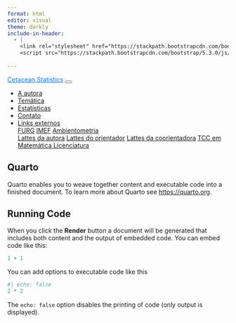 ```yaml
---
format: html
editor: visual
theme: darkly
include-in-header:
  - |
    <link rel="stylesheet" href="https://stackpath.bootstrapcdn.com/bootstrap/5.3.0/css/bootstrap.min.css">
    <script src="https://stackpath.bootstrapcdn.com/bootstrap/5.3.0/js/bootstrap.bundle.min.js"></script>
 
---
```



<nav class="navbar navbar-expand-lg bg-dark" data-bs-theme="dark">
  <div class="container-fluid">
  <a class="navbar-brand" href="index.html"style="color: #007bff;">Cetacean Statistics</a>
  <button class="navbar-toggler" type="button" data-bs-toggle="collapse" data-bs-target="#navbarColor02" aria-controls="navbarColor02" aria-expanded="false" aria-label="Toggle navigation">
  <span class="navbar-toggler-icon"></span>
  </button>
  <div class="collapse navbar-collapse" id="navbarColor02">
  <ul class="navbar-nav me-auto">
  <li class="nav-item">
  <a class="nav-link" href="página1.html">A autora</a>
  </li>
  <li class="nav-item">
  <a class="nav-link" href="pagina2.html">Temática</a>
  </li>
  <li class="nav-item">
  <a class="nav-link" href="pagina3.html">Estatísticas</a>
  </li>
  <li class="nav-item">
  <a class="nav-link" href="pagina4.html">Contato</a>
  </li>
  <li class="nav-item dropdown">
  <a class="nav-link dropdown-toggle" data-bs-toggle="dropdown" href="#" role="button" aria-haspopup="true" aria-expanded="false">Links externos</a>
  <div class="dropdown-menu">
  <a class="dropdown-item" href="https://www.furg.br/">FURG</a>
  <a class="dropdown-item" href="https://imef.furg.br/">IMEF</a>
  <a class="dropdown-item" href="https://ppgambientometria.furg.br/">Ambientometria</a>
  <div class="dropdown-divider"></div>
  <a class="dropdown-item" href="https://buscatextual.cnpq.br/buscatextual/visualizacv.do?id=K9298190J9&tokenCaptchar=03AFcWeA4FbtBh1AioVQcelJBGw-9ivtgM7kqPrpgB-GPsitVW-4wCaknPQSSalZtPlRBnKboVOjz8CwCNDEVKPJBZPFCqMffk56ix_JaaLRslA2CC6ixTI_YCsoNQ-0O8eWFU7bcQzHzjZs73WxDZynhBi-PMWdvj5NKG_MXMe-_dZZbUONk4N3pysb0mNL0vAok16ybiI1y17F-8Vn5MSHtSNI1tfbYeKiJU_hZnjgLFmQikGYNzXP9cJVgRHrBNmd17X87j9ZFsjgyvlVzC__WDw1SWlw5HFt2sNiZ-7Ob95y5XGQUsMQdtwrL0LNEyziP2Od4No8rXiMiVv9ZrvhWlyxGcS7jpfDNWjjdtDFn1LZwuUjPKGhw3wVDXP_Y_tlg_S-hCLaMyHc_Yas65fBOiz54xpWbNjz02Bmevdb2dJQ88DiBo_t5cASXSIaf0-Ob3vwW-9ygbcCvFZ_oErhMQFnxHzrNCTXlL61CGvDhMlMQj0caxQlPBQvpZN2OFi7td7oQ0bBajtCKE6mZqN1qb6Bn4w7I87uzvtkyx7G6orp6SXsq9t4VvkEnXj-ou5nYtiwQDd92ask1pgZxeWNMjCDaDz35SipH61gk9QMmDrGjQYwkCUxZP7cnQX1wQZDvfQKclMJJlW-gZc95enSlY_RpGKa5hStcHuQNpBMlCYvIDfVVKAPF32nkWehgnlz6ozaj0j7KusSm2KMAG03jRU9Sn1k_zMzKGA9RdEAxPljyWqGBeNATW1p6UOSGYViv1lAlpR66yyJAUJORbRsAjKRTiiKSxeXwCNJXZYMs-iAl3P3xm-i_8LHMYUBrm0rdQE0Psl2Fa15QBasZ39dpBAm1wXBdmNA">Lattes da autora</a>
   <a class="dropdown-item" href="https://buscatextual.cnpq.br/buscatextual/visualizacv.do?id=K4707316U5&tokenCaptchar=03AFcWeA6mF0O6qa5D4xaNxOMFWGXelgSbfZP2sQIdzqC4mslRODYWD-QC5r747PWyjeMp5Q3J6e9TpMvinWUPiXODz9u-R5YyFqT_iKVhm5ufSSLA5Q243mGmysk9SxiK3S2Roj5S98LOkIkCKttfgKAsbPOk27S16rCDuVhajHr-Z-r1YocTKelHBrPNMTNfjwC6CTiFbMRs--lWveiZOXwHstd3jDM4m5z5ozHgf2BdWuUqng91FulwEO04Dz6J1d3FtDQ8CYzuU364YxB5szqPAlEx1rm1ZLTnJruFrEx1zH6cZmr-eyud2vCkUbCCYJaKB7tFUgq1PFFdyPfP3tYLkoQirXBeCkSVJI4WaWN2BWi6Q7P9W5TP8S9Hq67TVtJlNt0WKUjLNXSR05MfqXJM7k8ybSBU0_FhoDdI9pzhTDbOeCi_AzyQu8jVZYHyoxICMc3mgXEKqSE-ASJ_1y1XnbdMMSqCbf25Nh_gMN0BUUCQDvsh-5tTFx1GPnFaIzOJD3MNV3mvk58_bL9Re8eqiiz31Lqhn5Fs1YC1wJrdCSda2woFYqLVBJ9Fq5iOejAvGhjNT9gZxwGkVtwjqaQHsmzoF8Sm1qvJYJnkfE_XGsUxj8ONpo7STz8SoKvGyUt60gvqYAMOc8cgnJoLPmw_IU_9m_oEwV67012wPOKr6arABTG6snMd1zMDBVQ_zWoCnM_sHDkKKaMD1Kcvr07DrtY-aovdREU9ni7uwjnKPOI5CnAdh7OYBXa2-juBX3SrdrIVVrq9dGzfdh4591TWeMvuBdkmWwiY-ozglXBqyuhh-ns5z8K1i8U7PP6JycWkrVZpsZA4NJ5YzpPofiFAXVofycj0AA">Lattes do orientador</a>
    <a class="dropdown-item" href="https://buscatextual.cnpq.br/buscatextual/visualizacv.do?id=K4443714P6&tokenCaptchar=03AFcWeA6Mv_dQUTxMzOtV6gQ9-9xSP13edBNedRe1jiY4nJOHQ-EV9fBJqVporhCRw4t3PEHGdonL1RffjFuMKj8rYKUthN4nhpwT2bBGfjQTHHUMO4OxfAYe36NDRKdbWMbvyUESS-3a0i3Tz4JJttGGcHPlncC3SdIaQkKdfjACHDYC48gP_NHLOgiiSywIaUq7k0IC-IjniNJK2697_pt2PavODAOoio-f9HzRHEOPDeCzUUX_qmaWnG3lquAv9Jvf5E-QnBEiHpUdiEIEmJHfXeUDVAuXWAmkB0KdZEgDp0e6y8bRlc-awDPnkc7iOaJHXufKlSbuQohdigI6ICOUBBAwnGoo5BBvuyFv0c6zNEA3m2-vuyr6uXopUAmITeOXwdgoJCW9GUxtMbVxcvbwA4a9EXepNzZzGGiXgbPk8Mj_zbhU2nfFCjtpppI9AvsR767uhuNfLT3fZh3AJtAe9eHNt3kgJEwNXN_Q0_6LSGFi-sUZXNhjfKqmyh-2Kb7ki0U7NufVahJNH_Xrj3ZXMbyrscmqLjyBhi8fTRb7Q5T0T2r4Tx9RvbI1Y_vWJlmeex2JKBQTz6ZcbnFIXHgTA0ozSyYVPBx9pnURzYeG9y56-yK_sRsgYH-E3IJ3wSOkvw2gRigVy_Bi1a_Tv8ZigWnbyzdku3qT_-io72Mx1wl9dN1RjS5NA6PypYNwriI7cL4Ebe-Wp5u81tv91ZbEfXG3CL_ALJUl6VGueIwuwraDD--bB5Joh-YiYtKxFJepGcmtx87IxXSYq3lOtexu3Ks_pv3pn6os-uJJOyc2Y1A9NbZKrO833Pb32ktfRiJbJyVfZTNArTWyyr-NTTxOpZhOCB62Zw">Lattes da coorientadora</a>
   <a class="dropdown-item" href="https://imef.furg.br/images/stories/Monografias/Matematica_licenciatura/2023/2023-Sheron_Magalhaes_dos_Santos.pdf">TCC em Matemática Licenciatura</a>
   </div>
   </li>
   </ul>
   </div>
  </div>
</nav>



## Quarto

Quarto enables you to weave together content and executable code into a finished document. To learn more about Quarto see <https://quarto.org>.

## Running Code

When you click the **Render** button a document will be generated that includes both content and the output of embedded code. You can embed code like this:

```r
1 + 1
```

You can add options to executable code like this

```r
#| echo: false
2 * 2
```

The `echo: false` option disables the printing of code (only output is displayed).
